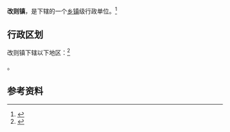 {{中国乡级行政区|54/25/26/100/000}}

'''改则镇'''，是{{PRC admin/fullname|54/25/26/100/000|3}}下辖的一个[[乡镇|乡镇]]级行政单位。<ref>{{PRC admin/ref sgc|{{PRC admin/parent|54/25/26/100/000}}}}</ref>

== 行政区划 ==

改则镇下辖以下地区：<ref>{{PRC admin/ref sgc|54/25/26/100/000}}</ref>

{{PRC admin/children|54/25/26/100/000}}。

== 参考资料 ==

{{reflist}}

{{行政区划小作品}}
{{PRC admin/navcat|54/25/26/100/000}}